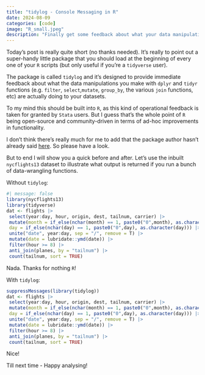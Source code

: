 ```yaml
---
title: "tidylog - Console Messaging in R"
date: 2024-08-09
categories: [code]
image: "R_small.jpeg"
description: "Finally get some feedback about what your data manipulations are actually doing."
---
```


Today's post is really quite short (no thanks needed). It's really to point out a super-handy little package that you should load at the beginning of every one of your `R` scripts (but only useful if you're a `tidyverse` user).

The package is called `tidylog` and it's designed to provide immediate feedback about what the data manipulations you make with `dplyr` and `tidyr` functions (e.g. `filter`, `select`,`mutate`, `group_by`, the various `join` functions, etc) are actually doing to your datasets.

To my mind this should be built into `R`, as this kind of operational feedback is taken for granted by `Stata` users. But I guess that's the whole point of `R` being open-source and community-driven in terms of ad-hoc improvements in functionality.

I don't think there's really much for me to add that the package author hasn't already said [here](https://github.com/elbersb/tidylog). So please have a look.

But to end I will show you a quick before and after. Let's use the inbuilt `nycflights13` dataset to illustrate what output is returned if you run a bunch of data-wrangling functions.

Without `tidylog`:

```r
#| message: false 
library(nycflights13)
library(tidyverse)
dat <- flights |>  
 select(year:day, hour, origin, dest, tailnum, carrier) |> 
 mutate(month = if_else(nchar(month) == 1, paste0("0",month), as.character(month)),
 day = if_else(nchar(day) == 1, paste0("0",day), as.character(day))) |>  
 unite("date", year:day, sep = "/", remove = T) |> 
 mutate(date = lubridate::ymd(date)) |> 
 filter(hour >= 8) |> 
 anti_join(planes, by = "tailnum") |> 
 count(tailnum, sort = TRUE) 
```

Nada. Thanks for nothing `R`!

With `tidylog`:

```r
suppressMessages(library(tidylog))
dat <- flights |>  
 select(year:day, hour, origin, dest, tailnum, carrier) |> 
 mutate(month = if_else(nchar(month) == 1, paste0("0",month), as.character(month)),
 day = if_else(nchar(day) == 1, paste0("0",day), as.character(day))) |>  
 unite("date", year:day, sep = "/", remove = T) |> 
 mutate(date = lubridate::ymd(date)) |> 
 filter(hour >= 8) |> 
 anti_join(planes, by = "tailnum") |> 
 count(tailnum, sort = TRUE) 
```

Nice!

Till next time - Happy analysing!
